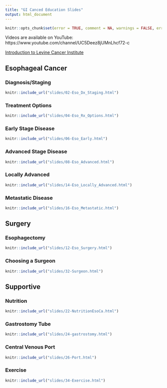 ```yaml
---
title: "GI Canced Education Slides"
output: html_document
---
```


```r
knitr::opts_chunk$set(error = TRUE, comment = NA, warnings = FALSE, errors = FALSE, messages = FALSE, tidy = FALSE, echo = FALSE)
```

Videos are available on YouTube: https://www.youtube.com/channel/UC5Deez8jUMnLhcf72-c

[Introduction to Levine Cancer Institute](slides/01-intro_LCI.html)



## Esophageal Cancer {.tabset}

### Diagnosis/Staging

```r
knitr::include_url("slides/02-Eso_Dx_Staging.html")
```

### Treatment Options

```r
knitr::include_url("slides/04-Eso_Rx_Options.html")
```


### Early Stage Disease

```r
knitr::include_url("slides/06-Eso_Early.html")
```

### Advanced Stage Disease
```r
knitr::include_url("slides/08-Eso_Advanced.html")
```

### Locally Advanced
```r
knitr::include_url("slides/14-Eso_Locally_Advanced.html")
```

### Metastatic Disease
```r
knitr::include_url("slides/16-Eso_Metastatic.html")
```

## Surgery {.tabset}

### Esophagectomy

```r
knitr::include_url("slides/12-Eso_Surgery.html")
```

### Choosing a Surgeon
```r
knitr::include_url("slides/32-Surgeon.html")
```



## Supportive {.tabset}

### Nutrition

```r
knitr::include_url("slides/22-NutritionEsoCa.html")
```

### Gastrostomy Tube

```r
knitr::include_url("slides/24-gastrostomy.html")
```


### Central Venous Port

```r
knitr::include_url("slides/26-Port.html")
```


### Exercise

```r
knitr::include_url("slides/34-Exercise.html")
```
